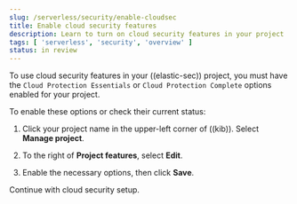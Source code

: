 ```yaml
---
slug: /serverless/security/enable-cloudsec
title: Enable cloud security features
description: Learn to turn on cloud security features in your project
tags: [ 'serverless', 'security', 'overview' ]
status: in review
---
```


To use cloud security features in your ((elastic-sec)) project, you must have the `Cloud Protection Essentials` or `Cloud Protection Complete` options enabled for your project.

To enable these options or check their current status:

1. Click your project name in the upper-left corner of ((kib)). Select **Manage project**.

<DocImage size="l" url="../images/cloud-security-enable/manage-project.png" alt="The project menu with the manage project button highlighted" />

2. To the right of **Project features**, select **Edit**. 

<DocImage size="xl" url="../images/cloud-security-enable/project-features-edit.png" alt="The project menu with the manage project button highlighted" />

3. Enable the necessary options, then click **Save**. 

Continue with cloud security setup.